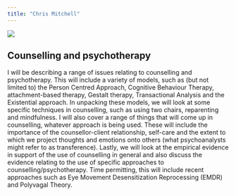```yaml
---
title: "Chris Mitchell"
---
```


![](images/mitchell.jpg)

## Counselling and psychotherapy

I will be describing a range of issues relating to counselling and psychotherapy.  This will include a variety of models, such as (but not limited to) the Person Centred Approach, Cognitive Behaviour Therapy, attachment-based therapy, Gestalt therapy, Transactional Analysis and the Existential approach. In unpacking these models, we will look at some specific techniques in counselling, such as using two chairs, reparenting and mindfulness. I will also cover a range of things that will come up in counselling, whatever approach is being used.  These will include the importance of the counsellor-client relationship, self-care and the extent to which we project thoughts and emotions onto others (what psychoanalysts might refer to as transference). Lastly, we will look at the empirical evidence in support of the use of counselling in general and also discuss the evidence relating to the use of specific approaches to counselling/psychotherapy.  Time permitting, this will include recent approaches such as Eye Movement Desensitization Reprocessing (EMDR) and Polyvagal Theory.    